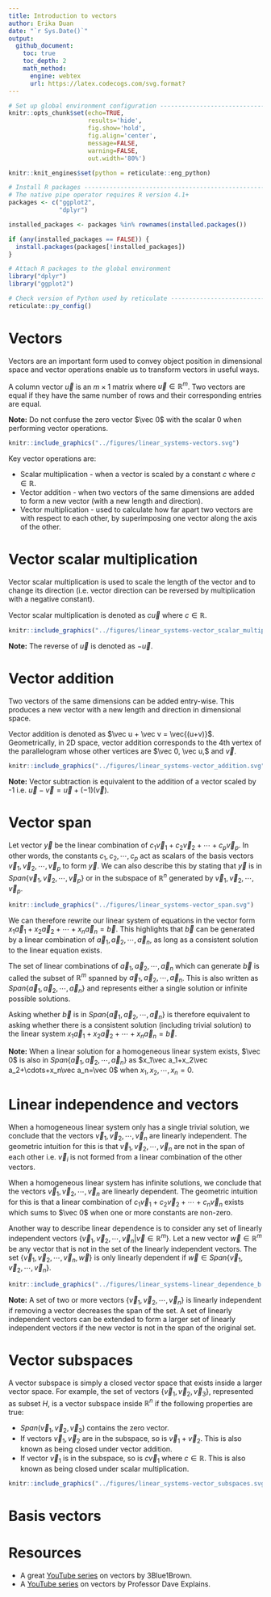 ```yaml
---
title: Introduction to vectors     
author: Erika Duan
date: "`r Sys.Date()`"
output:
  github_document:
    toc: true
    toc_depth: 2
    math_method:
      engine: webtex
      url: https://latex.codecogs.com/svg.format?
---
```


```r
# Set up global environment configuration --------------------------------------
knitr::opts_chunk$set(echo=TRUE,
                      results='hide',
                      fig.show='hold',
                      fig.align='center',
                      message=FALSE,
                      warning=FALSE,
                      out.width='80%')

knitr::knit_engines$set(python = reticulate::eng_python)
```

```r
# Install R packages -----------------------------------------------------------
# The native pipe operator requires R version 4.1+ 
packages <- c("ggplot2",
              "dplyr")

installed_packages <- packages %in% rownames(installed.packages())

if (any(installed_packages == FALSE)) {
  install.packages(packages[!installed_packages])
}

# Attach R packages to the global environment
library("dplyr")
library("ggplot2")

# Check version of Python used by reticulate -----------------------------------
reticulate::py_config()
```


# Vectors   
Vectors are an important form used to convey object position in dimensional space and vector operations enable us to transform vectors in useful ways.    

A column vector $\vec u$ is an $m\times1$ matrix where $\vec u\in \mathbb{R}^m$. Two vectors are equal if they have the same number of rows and their corresponding entries are equal.  

**Note:** Do not confuse the zero vector $\vec 0$ with the scalar 0 when performing vector operations.  

```r
knitr::include_graphics("../figures/linear_systems-vectors.svg")
```

Key vector operations are:  

+ Scalar multiplication - when a vector is scaled by a constant $c$ where $c\in\mathbb{R}$.   
+ Vector addition - when two vectors of the same dimensions are added to form a new vector (with a new length and direction).   
+ Vector multiplication - used to calculate how far apart two vectors are with respect to each other, by superimposing one vector along the axis of the other.     


# Vector scalar multiplication   
Vector scalar multiplication is used to scale the length of the vector and to change its direction (i.e. vector direction can be reversed by multiplication with a negative constant).   

Vector scalar multiplication is denoted as $c\vec u$ where $c\in\mathbb{R}$.  

```r
knitr::include_graphics("../figures/linear_systems-vector_scalar_multiplication.svg")  
```

**Note:** The reverse of $\vec u$ is denoted as $-\vec {u}$.   


# Vector addition   
Two vectors of the same dimensions can be added entry-wise. This produces a new vector with a new length and direction in dimensional space.   

Vector addition is denoted as $\vec u + \vec v = \vec{(u+v)}$. Geometrically, in 2D space, vector addition corresponds to the 4th vertex of the parallelogram whose other vertices are $\vec 0, \vec u,$ and $\vec v$.        

```r
knitr::include_graphics("../figures/linear_systems-vector_addition.svg")  
```

**Note:** Vector subtraction is equivalent to the addition of a vector scaled by -1 i.e. $\vec u - \vec v = \vec u + (-1)(\vec v)$.   


# Vector span  
Let vector $\vec y$ be the linear combination of $c_1\vec v_1+c_2\vec v_2+\cdots+c_p\vec v_p$. In other words, the constants $c_1, c_2, \cdots, c_p$ act as scalars of the basis vectors $\vec v_1, \vec v_2, \cdots, \vec v_p$ to form $\vec y$. We can also describe this by stating that $\vec y$ is in $Span\{\vec v_1, \vec v_2, \cdots, \vec v_p\}$ or in the subspace of $\mathbb{R}^n$ generated by $\vec v_1, \vec v_2, \cdots, \vec v_p$.  

```r
knitr::include_graphics("../figures/linear_systems-vector_span.svg")  
```

We can therefore rewrite our linear system of equations in the vector form $x_1\vec a_1+x_2\vec a_2+\cdots+x_n\vec a_n=\vec b$. This highlights that $\vec b$ can be generated by a linear combination of $\vec a_1, \vec a_2, \cdots, \vec a_n$, as long as a consistent solution to the linear equation exists.     

The set of linear combinations of $\vec a_1, \vec a_2, \cdots, \vec a_n$ which can generate $\vec b$ is called the subset of $\mathbb{R}^m$ spanned by $\vec a_1, \vec a_2, \cdots, \vec a_n$. This is also written as $Span\{\vec a_1, \vec a_2, \cdots, \vec a_n\}$ and represents either a single solution or infinite possible solutions.  

Asking whether $\vec b$ is in $Span\{\vec a_1, \vec a_2, \cdots, \vec a_n\}$ is therefore equivalent to asking whether there is a consistent solution (including trivial solution) to the linear system $x_1\vec a_1+x_2\vec a_2+\cdots+x_n\vec a_n=\vec b$.   

**Note:** When a linear solution for a homogeneous linear system exists, $\vec 0$ is also in $Span\{\vec a_1, \vec a_2, \cdots, \vec a_n\}$ as $x_1\vec a_1+x_2\vec a_2+\cdots+x_n\vec a_n=\vec 0$ when $x_1, x_2, \cdots, x_n = 0$.      


# Linear independence and vectors   
When a homogeneous linear system only has a single trivial solution, we conclude that the vectors $\vec v_1, \vec v_2, \cdots, \vec v_n$ are linearly independent. The geometric intuition for this is that $\vec v_1, \vec v_2, \cdots, \vec v_n$ are not in the span of each other i.e. $\vec v_i$ is not formed from a linear combination of the other vectors.    

When a homogeneous linear system has infinite solutions, we conclude that the vectors $\vec v_1, \vec v_2, \cdots, \vec v_n$ are linearly dependent. The geometric intuition for this is that a linear combination of $c_1\vec v_1 + c_2\vec v_2 + \cdots + c_n\vec v_n$ exists which sums to $\vec 0$ when one or more constants are non-zero.  

Another way to describe linear dependence is to consider any set of linearly independent vectors $\{\vec v_1, \vec v_2, \cdots, \vec v_n  | \vec v \in \mathbb{R}^m\}$. Let a new vector $\vec w \in \mathbb{R}^m$ be any vector that is not in the set of the linearly independent vectors. The set $\{\vec v_1, \vec v_2, \cdots, \vec v_n, \vec w\}$ is only linearly dependent if $\vec w \in Span\{\vec v_1, \vec v_2, \cdots, \vec v_n\}$.  

```r
knitr::include_graphics("../figures/linear_systems-linear_dependence_b.svg")  
```

**Note:** A set of two or more vectors $\{\vec v_1, \vec v_2, \cdots, \vec v_n\}$ is linearly independent if removing a vector decreases the span of the set. A set of linearly independent vectors can be extended to form a larger set of linearly independent vectors if the new vector is not in the span of the original set.    


# Vector subspaces   
A vector subspace is simply a closed vector space that exists inside a larger vector space. For example, the set of vectors $\{\vec v_1, \vec v_2, \vec v_3 \}$, represented as subset $H$, is a vector subspace inside $\mathbb{R}^{n}$ if the following properties are true:  

+ $Span(\vec v_1, \vec v_2, \vec v_3)$ contains the zero vector.    
+ If vectors $\vec v_1, \vec v_2$ are in the subspace, so is $\vec v_1 + \vec v_2$. This is also known as being closed under vector addition.  
+ If vector $\vec v_1$ is in the subspace, so is $c\vec v_1$ where $c \in \mathbb{R}$. This is also known as being closed under scalar multiplication.   

```r
knitr::include_graphics("../figures/linear_systems-vector_subspaces.svg")  
```


# Basis vectors  


# Resources  
+ A great [YouTube series](https://www.youtube.com/watch?v=fNk_zzaMoSs) on vectors by 3Blue1Brown.    
+ A [YouTube series](https://www.youtube.com/watch?v=tM4TDL9Hj8U) on vectors by Professor Dave Explains.  